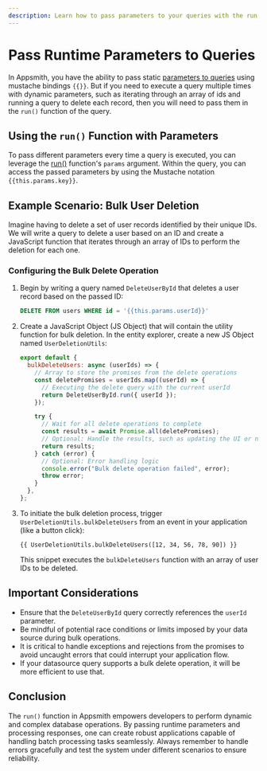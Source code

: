 ```yaml
---
description: Learn how to pass parameters to your queries with the run() framework function.
---
```



# Pass Runtime Parameters to Queries

In Appsmith, you have the ability to pass static [parameters to queries](connect-data/concepts/dynamic-queries) using mustache bindings `{{}}`. But if you need to execute a query multiple times with dynamic parameters, such as iterating through an array of ids and running a query to delete each record, then you will need to pass them in the `run()` function of the query.

## Using the `run()` Function with Parameters

To pass different parameters every time a query is executed, you can leverage the [run()](/reference/appsmith-framework/query-object#queryrun) function's `params` argument. Within the query, you can access the passed parameters by using the Mustache notation `{{this.params.key}}`.

## Example Scenario: Bulk User Deletion

Imagine having to delete a set of user records identified by their unique IDs. We will write a query to delete a user based on an ID and create a JavaScript function that iterates through an array of IDs to perform the deletion for each one.

### Configuring the Bulk Delete Operation

1. Begin by writing a query named `DeleteUserById` that deletes a user record based on the passed ID:

   ```sql
   DELETE FROM users WHERE id = '{{this.params.userId}}'
   ```

2. Create a JavaScript Object (JS Object) that will contain the utility function for bulk deletion. In the entity explorer, create a new JS Object named `UserDeletionUtils`:

   ```javascript
   export default {
     bulkDeleteUsers: async (userIds) => {
       // Array to store the promises from the delete operations
       const deletePromises = userIds.map((userId) => {
         // Executing the delete query with the current userId
         return DeleteUserById.run({ userId });
       });

       try {
         // Wait for all delete operations to complete
         const results = await Promise.all(deletePromises);
         // Optional: Handle the results, such as updating the UI or notifying success
         return results;
       } catch (error) {
         // Optional: Error handling logic
         console.error("Bulk delete operation failed", error);
         throw error;
       }
     },
   };
   ```

3. To initiate the bulk deletion process, trigger `UserDeletionUtils.bulkDeleteUsers` from an event in your application (like a button click):

   ```
   {{ UserDeletionUtils.bulkDeleteUsers([12, 34, 56, 78, 90]) }}
   ```

   This snippet executes the `bulkDeleteUsers` function with an array of user IDs to be deleted.

## Important Considerations

- Ensure that the `DeleteUserById` query correctly references the `userId` parameter.
- Be mindful of potential race conditions or limits imposed by your data source during bulk operations.
- It is critical to handle exceptions and rejections from the promises to avoid uncaught errors that could interrupt your application flow.
- If your datasource query supports a bulk delete operation, it will be more efficient to use that.

## Conclusion

The `run()` function in Appsmith empowers developers to perform dynamic and complex database operations. By passing runtime parameters and processing responses, one can create robust applications capable of handling batch processing tasks seamlessly. Always remember to handle errors gracefully and test the system under different scenarios to ensure reliability.
